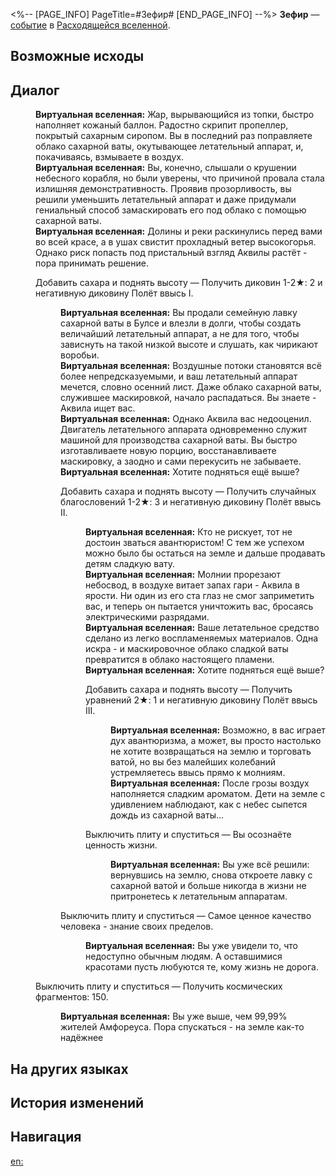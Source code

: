 <%-- [PAGE_INFO]
PageTitle=#Зефир#
[END_PAGE_INFO] --%>
{{Дополнить}}
{{ВВ Событие Инфобокс
|id                 = 26601
|Название           = 
|Изображение        = <!--TBA: SpriteOutput/Rogue/RandomEvent/PicRogueEvent_38.png-->
|Испытание_в_вв     = 
|Испытание_в_рое    = 
|Испытание_в_зиш    = 
|Испытание_в_рв     = Неизвестно
|Испытание_в_облнеп = 
|Требования         = 
|Пред               = 
|След               = 
|Упоминания         = 
|Порядок            = 
|Порядок_рв         = 153
}}
'''Зефир''' — [[Расходящаяся вселенная/События|событие]] в [[Расходящаяся вселенная|Расходящейся вселенной]].

==Возможные исходы==
{{Возможные исходы
|Выбор_1 = Добавить сахара и поднять высоту

|Выбор_1_1 = Добавить сахара и поднять высоту

|Выбор_1_1_1 = Добавить сахара и поднять высоту
|Результат_1_1_1 = Получить уравнений 2★: 1 и негативную диковину Полёт ввысь III.

|Выбор_1_1_2 = Выключить плиту и спуститься
|Результат_1_1_2 = Вы осознаёте ценность жизни.

|Выбор_1_2 = Выключить плиту и спуститься
|Результат_1_2 = Самое ценное качество человека - знание своих пределов.

|Выбор_2 = Выключить плиту и спуститься
|Результат_2 = Получить космических фрагментов: 150.
}}

==Диалог==
{{Диалог Начало}}
:'''Виртуальная вселенная:''' Жар, вырывающийся из топки, быстро наполняет кожаный баллон. Радостно скрипит пропеллер, покрытый сахарным сиропом. Вы в последний раз поправляете облако сахарной ваты, окутывающее летательный аппарат, и, покачиваясь, взмываете в воздух.
:'''Виртуальная вселенная:''' Вы, конечно, слышали о крушении небесного корабля, но были уверены, что причиной провала стала излишняя демонстративность. Проявив прозорливость, вы решили уменьшить летательный аппарат и даже придумали гениальный способ замаскировать его под облако с помощью сахарной ваты.
:'''Виртуальная вселенная:''' Долины и реки раскинулись перед вами во всей красе, а в ушах свистит прохладный ветер высокогорья. Однако риск попасть под пристальный взгляд Аквилы растёт - пора принимать решение.
:{{Диалог|Звезда}} Добавить сахара и поднять высоту &mdash; Получить диковин 1-2★: 2 и негативную диковину Полёт ввысь I.
::'''Виртуальная вселенная:''' Вы продали семейную лавку сахарной ваты в Булсе и влезли в долги, чтобы создать величайший летательный аппарат, а не для того, чтобы зависнуть на такой низкой высоте и слушать, как чирикают воробьи.
::'''Виртуальная вселенная:''' Воздушные потоки становятся всё более непредсказуемыми, и ваш летательный аппарат мечется, словно осенний лист. Даже облако сахарной ваты, служившее маскировкой, начало распадаться. Вы знаете - Аквила ищет вас.
::'''Виртуальная вселенная:''' Однако Аквила вас недооценил. Двигатель летательного аппарата одновременно служит машиной для производства сахарной ваты. Вы быстро изготавливаете новую порцию, восстанавливаете маскировку, а заодно и сами перекусить не забываете.
::'''Виртуальная вселенная:''' Хотите подняться ещё выше?
::{{Диалог|Звезда}} Добавить сахара и поднять высоту &mdash; Получить случайных благословений 1-2★: 3 и негативную диковину Полёт ввысь II.
:::'''Виртуальная вселенная:''' Кто не рискует, тот не достоин зваться авантюристом! С тем же успехом можно было бы остаться на земле и дальше продавать детям сладкую вату.
:::'''Виртуальная вселенная:''' Молнии прорезают небосвод, в воздухе витает запах гари - Аквила в ярости. Ни один из его ста глаз не смог заприметить вас, и теперь он пытается уничтожить вас, бросаясь электрическими разрядами.
:::'''Виртуальная вселенная:''' Ваше летательное средство сделано из легко воспламеняемых материалов. Одна искра - и маскировочное облако сладкой ваты превратится в облако настоящего пламени.
:::'''Виртуальная вселенная:''' Хотите подняться ещё выше?
:::{{Диалог|Звезда}} Добавить сахара и поднять высоту &mdash; Получить уравнений 2★: 1 и негативную диковину Полёт ввысь III.
::::'''Виртуальная вселенная:''' Возможно, в вас играет дух авантюризма, а может, вы просто настолько не хотите возвращаться на землю и торговать ватой, но вы без малейших колебаний устремляетесь ввысь прямо к молниям.
::::'''Виртуальная вселенная:''' После грозы воздух наполняется сладким ароматом. Дети на земле с удивлением наблюдают, как с небес сыпется дождь из сахарной ваты...
:::{{Диалог|Звезда}} Выключить плиту и спуститься &mdash; Вы осознаёте ценность жизни.
::::'''Виртуальная вселенная:''' Вы уже всё решили: вернувшись на землю, снова откроете лавку с сахарной ватой и больше никогда в жизни не притронетесь к летательным аппаратам.
::{{Диалог|Звезда}} Выключить плиту и спуститься &mdash; Самое ценное качество человека - знание своих пределов.
:::'''Виртуальная вселенная:''' Вы уже увидели то, что недоступно обычным людям. А оставшимися красотами пусть любуются те, кому жизнь не дорога.
:{{Диалог|Звезда}} Выключить плиту и спуститься &mdash; Получить космических фрагментов: 150.
::'''Виртуальная вселенная:''' Вы уже выше, чем 99,99% жителей Амфореуса. Пора спускаться - на земле как-то надёжнее
{{Диалог Конец}}

==На других языках==
{{На других языках
|en   = The Marshmallow
|zhs  = 棉花糖号
|zht  = 棉花糖號
|ja   = マシュマロ{{Rubi|号|ごう}}
|ko   = 솜사탕 호
|es   = El "Nube de Azúcar"
|fr   = La guimauve
|ru   = Зефир
|th   = เรือบินสายไหม
|vi   = Kẹo Bông
|de   = Das Marshmallow
|id   = Permen Kapas
|pt   = O Marshmallow
}}

==История изменений==
{{История изменений|3.5}}

==Навигация==
{{События ВВ Навбокс}}

[[en:]]